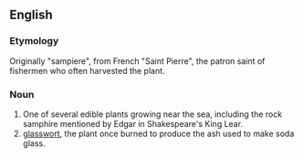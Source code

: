 ==English==
{{wikipedia}}
===Etymology===
Originally "sampiere", from French "Saint Pierre", the patron saint of fishermen who often harvested the plant.

===Noun===

{{en-noun}}

# One of several edible plants growing near the sea, including the rock samphire mentioned by Edgar in Shakespeare's King Lear.
# [[Glasswort|glasswort]], the plant once burned to produce the ash used to make soda glass.